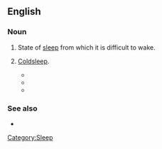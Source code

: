 ==English==

===Noun===
{{en-noun|sg=[[deep]] [[sleep]]|-}}

# {{rfd-sense}} State of [[sleep]] from which it is difficult to wake.
# {{rfv-sense}} {{rare}} {{fiction}} [[Coldsleep]].
#*{{quote-book
|year=2004
|author=Robert Doherty
|title=Area 51: Legend
|chapter=
|url=http://books.google.com/books?id=iAj0F3tb7sEC&pg=PT33&dq=%22deep+sleep%22&cd=4#v=onepage&q=%22deep%20sleep%22&f=false
|isbn=0440237254
|page=
|passage=Donnchadh and Gwalcmai, along with the other fourteen teams selected for planetary infiltration, had been put into ''deep sleep'' shortly after liftoff from their planet.}}
#*{{quote-book
|year=2005
|author=Bob Ticer
|title=Visiting the Strange Planet Called Earth
|chapter=
|url=http://books.google.com/books?id=71EavkVM8AAC&pg=PA13&dq=%22deep+sleep%22&cd=2#v=onepage&q=%22deep%20sleep%22&f=false
|isbn=1589397347
|page=13
|passage=The Kironian had remained in ''deep sleep'' until alerted by a high-pitched squeaky sound. When the Kironian woke, everything seemed as though it had just left Kiron.}}
#*{{quote-book
|year=2008
|author=Cavin Wright
|title=The Golden Prize
|chapter=
|url=http://books.google.com/books?id=abrykJcLoFkC&pg=PA17&dq=%22deep+sleep%22&hl=en&ei=-xd3TbayKoe4sAOF_fC_BA&sa=X&oi=book_result&ct=result&resnum=6&ved=0CFIQ6AEwBQ#v=onepage&q=%22deep%20sleep%22&f=false
|isbn=160693046X
|page=17
|passage=There is also the possibility that our aliens perfected cryogenics and simply went into ''deep sleep'' until the environment improved.}}

===See also===
* {{pedia}}
[[Category:Sleep]]